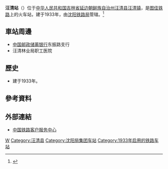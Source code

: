 {{Infobox China railway station
|车站名称 = 汪清站
|图片 = 
|图片介绍 = 
|其他名称 = 
|车站拼音 = Wangqing
|英文名称 = Wangqing Railway Station
|车站代码 = 62513<ref>{{cite book|title=中华人民共和国铁路车站代码（GB/T 10302-2010）|publisher=中国标准出版社|year=2010|isbn=155066140495|ignore-isbn-error=true|pages=37}}</ref>
|电报码 = WQL<ref>{{cite book|author=铁道部电子计算技术中心, 铁道部运输局|title=铁路车站站名代码表：TMIS使用|publisher=中国铁道出版社|location=北京|year=1998|isbn=9787113030995|pages=158}}</ref>
|拼音码 = WQI
|车站位置 = [[吉林省|吉林省]][[延边朝鲜族自治州|延边朝鲜族自治州]][[汪清县|汪清县]][[汪清镇|汪清镇]]东镇街45号
|坐标 = {{coord|43.329821|129.733337|display=inline,title}}
|归属 = [[沈阳铁路局|沈阳铁路局]]
|线路 = [[图佳铁路|图佳铁路]]
|车站等级 = [[三等站_(中铁)|三等站]]
|月台数目 = 
|站台面 = 
|股道数目 = 
|网站 = 
}}
'''汪清站'''（{{朝|諺=왕청 역|漢=|羅=Wangcheong-yeog}}）位于[[中华人民共和国|中华人民共和国]][[吉林省|吉林省]][[延边朝鲜族自治州|延边朝鲜族自治州]][[汪清县|汪清县]][[汪清镇|汪清镇]]，是[[图佳铁路|图佳铁路]]上的火车站，建于1933年，由[[沈阳铁路局|沈阳铁路局]]管辖。<ref>{{Cite web |url=http://search.huochepiao.com/huochezhan/jieshao/1203.htm |title=汪清火车站介绍 |access-date=2017-02-07 |archive-date=2016-08-02 |archive-url=https://web.archive.org/web/20160802035340/http://search.huochepiao.com/huochezhan/jieshao/1203.htm |dead-url=no }}</ref>

==車站周邊==
* [[中国邮政储蓄银行|中国邮政储蓄银行]]东振路支行
* 汪清林业局职工医院

==歷史==
* 建于1933年。

==參考資料==
{{reflist}}
==外部連結==
* [http://www.12306.cn/mormhweb/ 中国铁路客户服务中心] {{Wayback|url=http://www.12306.cn/mormhweb/ |date=20180205163941 }}
{{China-rail-stub}}
{{图佳铁路}}
[[Category:延边州铁路车站|W]]
[[Category:汪清县|Category:汪清县]]
[[Category:沈阳局集团车站|Category:沈阳局集团车站]]
[[Category:1933年启用的铁路车站|Category:1933年启用的铁路车站]]